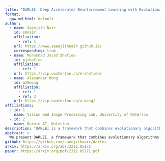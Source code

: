 ```yaml
---
title: "DARLEI: Deep Accelerated Reinforcement Learning with Evolutionary Intelligence"
format:
  qaw-md-html: default
author:
  - name: Saeejith Nair
    id: smnair
    affiliation:
      - ref: 1
    url: https://www.saeejithnair.github.io/
    corresponding: true
  - name: Mohammad Javad Shafiee
    id: mjshafiee
    affiliation:
      - ref: 1
    url: https://vip.uwaterloo.ca/m-shafiee/
  - name: Alexander Wong
    id: a28wong
    affiliation:
      - ref: 1
      - ref: 2
    url: https://vip.uwaterloo.ca/a-wong/
affiliations:
  - id: 1
    name: Vision and Image Processing Lab, University of Waterloo
  - id: 2
    name: Darwin AI, Waterloo
description: "DARLEI is a framework that combines evolutionary algorithms with parallelized reinforcement learning for efficiently training and evolving populations of UNIMAL agents"
abstract: >
  We present DARLEI, a framework that combines evolutionary algorithms with parallelized reinforcement learning for efficiently training and evolving populations of UNIMAL agents. Our approach utilizes Proximal Policy Optimization (PPO) for individual agent learning and pairs it with a tournament selection-based generational learning mechanism to foster morphological evolution. By building on Nvidia's Isaac Gym, DARLEI leverages GPU accelerated simulation to achieve over 20x speedup using just a single workstation, compared to previous work which required large distributed CPU clusters. We systematically characterize DARLEI's performance under various conditions, revealing factors impacting diversity of evolved morphologies. For example, by enabling inter-agent collisions within the simulator, we find that we can simulate some multi-agent interactions between the same morphology, and see how it influences individual agent capabilities and long-term evolutionary adaptation. While current results demonstrate limited diversity across generations, we hope to extend DARLEI in future work to include interactions between diverse morphologies in richer environments, and create a platform that allows for coevolving populations and investigating emergent behaviours in them.
github: https://github.com/saeejithnair/darlei
arxiv: https://arxiv.org/abs/2312.05171
paper: https://arxiv.org/pdf/2312.05171.pdf
---
```


<!-- You can include any preamble JavaScript or meta tags in a custom layout file -->

<!-- ::: {.hero .section}
::: {.hero-body}
::: {.container .is-max-desktop}
::: {.columns .is-centered}
::: {.column .has-text-centered} -->
<!-- # DARLEI: Deep Accelerated Reinforcement Learning with Evolutionary Intelligence {.title .is-1 .publication-title} -->

<!-- ::: {.is-size-5 .publication-authors}
- [Saeejith Nair](https://vip.uwaterloo.ca/s-nair/)<sup>1</sup>,
- [Mohammad Javad Shafiee](https://vip.uwaterloo.ca/m-shafiee/)<sup>1</sup>,
- [Alexander Wong](https://vip.uwaterloo.ca/a-wong/)<sup>1</sup>
:::

::: {.is-size-5 .publication-authors}
<sup>1</sup>Vision and Image Processing Lab, University of Waterloo&ensp;
:::

::: {.column .has-text-centered}
::: {.publication-links}
- {{< fa file-pdf >}} [Paper](https://arxiv.org/pdf/2312.05171.pdf){.external-link .button .is-normal .is-rounded .is-dark}
- {{< ai arxiv >}} [arXiv](https://arxiv.org/abs/2312.05171){.external-link .button .is-normal .is-rounded .is-dark}
- {{< fa brands github >}} [Code](https://github.com/saeejithnair/darlei){.external-link .button .is-normal .is-rounded .is-dark}
:::
:::
:::
:::
:::
:::
::: -->

<!-- ## {#abstract .section}
::: {.container .is-max-desktop}
::: {.columns .is-centered .has-text-centered}
::: {.column .is-four-fifths}
### Abstract {.title .is-3} -->
<!-- 
We present DARLEI, a framework that combines evolutionary algorithms with parallelized reinforcement learning for efficiently training and evolving populations of UNIMAL agents. Our approach utilizes Proximal Policy Optimization (PPO) for individual agent learning and pairs it with a tournament selection-based generational learning mechanism to foster morphological evolution. [...]
:::
:::
:::
::: -->

<!-- Footer section here -->
<!-- ::: {#footer .footer}
::: {.container}
::: {.content .has-text-centered}
- {{< fa file-pdf >}} [PDF](https://arxiv.org/pdf/2312.05171.pdf)
- {{< fa brands github >}} [GitHub](https://github.com/saeejithnair/darlei)
:::

::: {.columns .is-centered}
::: {.column .is-8}
::: {.content}
This website is built based on [Nerfies](https://github.com/nerfies/nerfies.github.io), and [DBARF](https://github.com/AIBluefisher/dbarf).
:::
:::
:::
:::
:::
 -->
